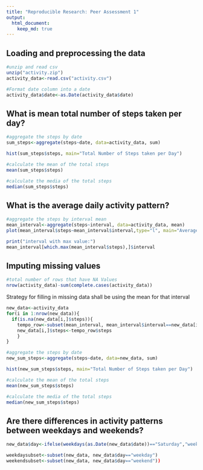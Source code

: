 ```yaml
---
title: "Reproducible Research: Peer Assessment 1"
output: 
  html_document:
    keep_md: true
---
```



## Loading and preprocessing the data
```r
#unzip and read csv
unzip("activity.zip")
activity_data<-read.csv("activity.csv")

#Format date column into a date
activity_data$date<-as.Date(activity_data$date)
```

## What is mean total number of steps taken per day?
```r
#aggregate the steps by date
sum_steps<-aggregate(steps~date, data=activity_data, sum)

hist(sum_steps$steps, main="Total Number of Steps taken per Day")

#calculate the mean of the total steps
mean(sum_steps$steps)

#calculate the media of the total steps
median(sum_steps$steps)
```

## What is the average daily activity pattern?
```r
#aggregate the steps by interval mean
mean_interval<-aggregate(steps~interval, data=activity_data, mean)
plot(mean_interval$steps~mean_interval$interval,type="l", main="Average Number of Steps taken")

print("interval with max value:")
mean_interval[which.max(mean_interval$steps),]$interval
```


## Imputing missing values
```r
#total number of rows that have NA Values
nrow(activity_data)-sum(complete.cases(activity_data))
```

Strategy for filling in missing data shall be using the mean for that interval

```r
new_data<-activity_data
for(i in 1:nrow(new_data)){
  if(is.na(new_data[i,]$steps)){
    tempo_row<-subset(mean_interval, mean_interval$interval==new_data[i,]$interval)
    new_data[i,]$steps<-tempo_row$steps
    }
}

#aggregate the steps by date
new_sum_steps<-aggregate(steps~date, data=new_data, sum)

hist(new_sum_steps$steps, main="Total Number of Steps taken per Day")

#calculate the mean of the total steps
mean(new_sum_steps$steps)

#calculate the media of the total steps
median(new_sum_steps$steps)
```

## Are there differences in activity patterns between weekdays and weekends?
```r
new_data$day<-ifelse(weekdays(as.Date(new_data$date))=="Saturday","weekend",ifelse(weekdays(as.Date(new_data$date))=="Sunday","weekend","weekday"))

weekdaysubset<-subset(new_data, new_data$day=="weekday")
weekendsubset<-subset(new_data, new_data$day=="weekend"))

```

